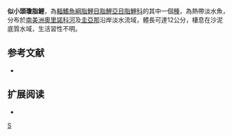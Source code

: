 {{Speciesbox 
| taxon = Jupiaba abramoides
| status = NE
| status_system = IUCN3.1
| authority =  [[Eigenmann|Eigenmann]], 1909
| synonyms = *''Astyanax abramoides''<br /><small>Eigenmann, 1909</small>
}}
'''似小頭瓊脂鯉'''，為[[輻鰭魚綱|輻鰭魚綱]][[脂鯉目|脂鯉目]][[脂鯉亞目|脂鯉亞目]][[脂鯉科|脂鯉科]]的其中一個[[種|種]]，為熱帶淡水魚，分布於[[南美洲|南美洲]][[奧里諾科河|奧里諾科河]]及[[圭亞那|圭亞那]]沿岸淡水流域，體長可達12公分，棲息在沙泥底質水域，生活習性不明。

==参考文献==
{{refbegin}}
*{{FishBase_species|genus=Jupiaba|species=abramoides|year=2013|month=12}}
{{refend}}

== 扩展阅读 ==
{{refbegin}}
*{{wikispecies-inline|Jupiaba abramoides|似小頭瓊脂鯉}}
{{refend}}
{{Taxonbar|from=Q6416127}}

[[Category:瓊脂鯉屬|S]]


{{魚類小作品}}